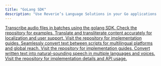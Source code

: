 ```yaml
---
title: "GoLang SDK"
description: "Use Reverie’s Language Solutions in your Go applications with our lightweight Go SDK. This section provides guidance on working with audio processing, retrieving transcription data, and embedding language intelligence into your Go services with clean, idiomatic Go code."
---
```


<CardGroup cols={2}>
  <a
    href="https://github.com/reverieinc/golang-sdk/tree/main/stt-batch"
    target="_blank"
    rel="noopener noreferrer"
  >
    <Card title="Speech-to-Text (Batch)" icon="file-audio">
      Transcribe audio files in batches using the golang SDK. Check the
      repository for examples.
    </Card>
  </a>
  <a
    href="https://github.com/reverieinc/golang-sdk/tree/main/translation"
    target="_blank"
    rel="noopener noreferrer"
  >
    <Card title="Translation" icon="language">
      Translate and transliterate content accurately for localization and user
      support. Visit the repository for implementation guides.
    </Card>
  </a>
  <a
    href="https://github.com/reverieinc/golang-sdk/tree/main/transliteration"
    target="_blank"
    rel="noopener noreferrer"
  >
    <Card title="Transliteration" icon="keyboard">
      Seamlessly convert text between scripts for multilingual platforms and
      global reach. Visit the repository for implementation guides.
    </Card>
  </a>
  <a
    href="https://github.com/reverieinc/golang-sdk/tree/main/tts"
    target="_blank"
    rel="noopener noreferrer"
  >
    <Card title="Text-to-Speech" icon="play">
      Convert written text into natural-sounding speech in multiple languages
      and voices. Visit the repository for implementation details
      and API usage.
    </Card>
  </a>
</CardGroup>
